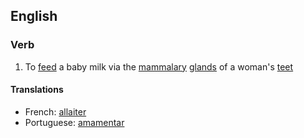 ==English==
===Verb===
# To [[feed]] a baby milk via the [[mammal]]ary [[gland]]s of a woman's [[teet]]
====Translations====
*French: [[fr:allaiter|allaiter]]
*Portuguese: [[:pt:amamentar|amamentar]]
